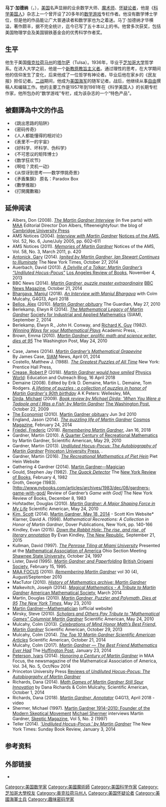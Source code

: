 {{Distinguish|高德纳}}
{{Expand|time=2018-8-12}}

{{Infobox Person
| name        = 马丁·加德纳<br />Martin Gardner
| image       = Martin Gardner.jpeg
| image_size  = 
| caption     = 
| birth_name  = 
| birth_date  = {{birth date|mf=yes|1914|10|21}}
| birth_place = {{USA}}[[俄克拉荷马州|俄克拉荷马州]][[塔尔萨|塔尔萨]]
| death_date = {{death date and age|mf=yes|2010|05|22|1914|10|21}}
| death_place = {{USA}}[[俄克拉荷马州|俄克拉荷马州]][[诺曼_(奥克拉荷马州)|诺曼]]<ref name="Obit">{{cite web |url=http://www.google.com/hostednews/ap/article/ALeqM5g8ASu8SJLcQ4QE4OxReoNLFMQaBQD9FSBKL02 |title=Martin Gardner, 95, math and science writer, dies |publisher=[[Associated_Press|Associated Press]] |date=May 22, 2010 |accessdate=May 22, 2010 |archive-date=2010-05-26 |archive-url=https://web.archive.org/web/20100526175621/http://www.google.com/hostednews/ap/article/ALeqM5g8ASu8SJLcQ4QE4OxReoNLFMQaBQD9FSBKL02 |dead-url=no }}</ref>
| death_cause = 
| resting_place = 
| resting_place_coordinates = 
| residence   = {{USA}}[[俄克拉荷马州|俄克拉荷马州]][[诺曼_(奥克拉荷马州)|诺曼]]
| nationality = {{USA}}
| other_names = 
| known_for   = 迷题、数学科普、舞台魔术、揭露者
| education   = 
| employer    = 
| occupation  = 作家
| title       = 
| salary      = 
| networth    = 
| height      = 
| weight      = 
| term        = 
| predecessor = 
| successor   = 
| party       = 
| boards      = 
| religion    = [[哲学有神论|哲学有神论]]
| spouse      = 夏洛特·加德纳（Charlotte Gardner）
| partner     = 
| children    = 
| parents     = 
| relatives   = 
| signature   = 
| website     = 
| footnotes   = 
}}
'''马丁·加德纳'''（{{lang|en|'''Martin Gardner'''}}，{{bd|1914年|10月21日|2010年|5月22日|catIdx=G}}），[[美国|美国]]名声显赫的业余数学大师、[[魔术师|魔术师]]、[[怀疑论|怀疑论者]]，他是《[[科学美国人|科学美国人]]》杂志上一个曾开设了20多年的[[数学游戏|数学游戏]]专栏作者。他没有数学博士学位，但是他的作品能让广大普通读者和数学家也为之着迷。马丁·加德纳才华横溢，著作颇丰，据不完全统计，迄今已写了五十本以上的书。他曾多次获奖，包括美国物理学会及美国钢铁基金会的优秀科学作者奖。

==生平==
他生于美国[[俄克拉荷马州|俄克拉荷马州]]的[[塔尔萨|塔尔萨]]（Tulsa）。1936年，毕业于[[芝加哥大学|芝加哥大学]]哲学系。在进入大学之前，他是一个[[新教|新教]][[原教旨主义者|原教旨主义者]]。通过理性的思考，在大学期间他的信仰发生了变化，后来他成了一位哲学有神论者。毕业后他在家乡的《民友报》担任记者。[[二战|二战]]期间，他成为[[美国海军|美国海军]]的随军记者。战后，他继续从事[[自由职业|自由]]撰稿人和编辑工作。他的主要工作是1957年到1981年在《科学美国人》的长期专栏作家，他所包办的“数学游戏”专栏，成为该杂志的一个“特色产品”。

== 被翻譯為中文的作品 ==
* 《跳出思路的陷阱》
* 《密码传奇》
* 《人人都能懂得的相对论》
* 《表里不一的宇宙》
* 《好科学、坏科学、伪科学》
* 《不可思议的矩阵博士》
* 《数学狂欢节》
* 《啊哈？灵机一动》
* 《从惊讶到思考——数学悖挑奇景》
*《矛盾集錦》 原名：Paradox Box
*《數學推敲》
*《打開魔數箱》

== 延伸阅读 ==
* Albers, Don (2008). ''[http://www.cambridgeblog.org/2008/09/the-martin-gardner-interview/ The Martin Gardner Interview]'' (in five parts) with [[Mathematical_Association_of_America|MAA]] Editorial Director Don Albers, fifteeneightyfour: the blog of [[Cambridge_University_Press|Cambridge University Press]]
* AMS Notices (2004). ''[https://www.ams.org/notices/200506/fea-gardner.pdf Interview with Martin Gardner]'' [[Notices_of_the_AMS|Notices of the AMS]], Vol. 52, No. 6, June/July 2005, pp. 602–611
* AMS Notices (2011). ''[https://www.ams.org/notices/201103/rtx110300418p.pdf Memories of Martin Gardner]'' Notices of the AMS, Vol. 58, No. 3, March 2011, p. 420
* [[Gary_Antonick|Antonick, Gary]] (2014). ''[https://web.archive.org/web/20180121184322/https://wordplay.blogs.nytimes.com/2014/10/27/stewart/?_r=0 Ignited by Martin Gardner, Ian Stewart Continues to Illuminate]'' The New York Times, October 27, 2014
* Auerbach, David (2013). ''[https://lareviewofbooks.org/review/a-delville-of-a-tolkar-martin-gardners-undiluted-hocus-pocus A Delville of a Tolkar: Martin Gardner’s “Undiluted Hocus-Pocus”]'' [[Los_Angeles_Review_of_Books|Los Angeles Review of Books]], November 4, 2013
* BBC News (2014). ''[https://www.bbc.com/news/magazine-29688355 Martin Gardner, puzzle master extraordinaire]'' [[BBC_News_Magazine|BBC News Magazine]], October 21, 2014
* [[Manjul_Bhargava|Bhargava, Manjul]] (2018). ''[https://www.gathering4gardner.org/an-interview-with-manjul-bhargava/ An Interview with Manjul Bhargava]'' with Colm Mulcahy, G4G13, April 2018
* [[Alex_Bellos|Bellos, Alex]] (2010). ''[https://www.theguardian.com/science/2010/may/27/martin-gardner-obituary Martin Gardner obituary]'' The Guardian, May 27, 2010
* Berlekamp, Elwyn R (2014). ''[https://sinews.siam.org/DesktopModules/PackFlashPublish/ArticleDetail/ArticleDetailPrint.aspx?ArticleID=200&Template=Standard_Print.ascx&siteID=13 The Mathematical Legacy of Martin Gardner]'' [[Society_for_Industrial_and_Applied_Mathematics|Society for Industrial and Applied Mathematics]] (SIAM), September 2, 2014
* Berlekamp, Elwyn R.,  John H. Conway, and [[Richard_K._Guy|Richard K. Guy]] (1982). ''[http://annarchive.com/files/Winning%20Ways%20for%20Your%20Mathematical%20Plays%20V1.pdf Winning Ways for your Mathematical Plays]'' Academic Press,  {{isbn|0120911507}}.
* Brown, Emma (2010). ''[https://www.washingtonpost.com/wp-dyn/content/article/2010/05/23/AR2010052304271.html Martin Gardner, prolific math and science writer, dies at 95]''  The Washington Post, May 24, 2010
* {{cite book |editor-last=[[Mark_Burstein_(editor)|Burstein]] |editor-first=Mark |year=2011 |title=A Bouquet for the Gardner: Martin Gardner Remembered |publisher=The Lewis Carroll Society of North America |location=New York |isbn=978-0-930326-17-3}}
* Case, James (2014). ''[https://sinews.siam.org/Details-Page/martin-gardners-mathematical-grapevine Martin Gardner’s Mathematical Grapevine]'' By James Case, [[Society_for_Industrial_and_Applied_Mathematics|SIAM]] News, April 01, 2014
* Costello, Matthew J. (1988). ''[https://books.google.com/books?id=CjbCdJ9o_iYC&pg=PA114&lpg=PA114&dq=Martin+Gardner+father+smithsonian&source=bl&ots=SQGPUpNp9T&sig=6iTLFAhoSEAidM8iimkxIGloAyU&hl=en&sa=X&ved=0ahUKEwi4s7fLjZjOAhUlwYMKHaPODOkQ6AEIQDAG#v=onepage&q=Martin%20Gardner%20father%20smithsonian&f=false The Greatest Puzzles of All Time]'' New York: Prentice Hall Press, {{isbn|0133649369}}
* [[Robert_P._Crease|Crease, Robert P]] (2018). ''[https://physicsworld.com/a/martin-gardner-would-have-smiled/ Martin Gardner would have smiled]'' [[Physics_World|Physics World]]: Education and Outreach Blog, 16 April 2018
* Demaine (2008). Edited by Erik D. Demaine, Martin L. Demaine, Tom Rodgers. [https://books.google.com/books?id=cU3NBQAAQBAJ&pg=PA5&lpg=PA5&dq=%22Wink+Change%22+martin+gardner&source=bl&ots=xy1hBNAhtR&sig=xjgXss15dSGIib1HLdvB1WNitbg&hl=en&sa=X&ved=0ahUKEwjAypGNi-7MAhXKVz4KHSedCnMQ6AEIKDAD#v=onepage&q=Wink%20Change&f=false ''A lifetime of puzzles : a collection of puzzles in honor of Martin Gardner's 90th birthday''] A K Peters: Wellesley, MA, {{isbn|1568812450}}
* [[Michael_Dirda|Dirda, Michael]] (2009). ''[https://www.washingtonpost.com/wp-dyn/content/article/2009/10/21/AR2009102103700.html Book review by Michael Dirda: 'When You Were a Tadpole and I Was a Fish' by Martin Gardner]'' [[The_Washington_Post|The Washington Post]], October 22, 2009
* [[The_Economist|The Economist]] (2010). [http://www.economist.com/node/16271035 Martin Gardner obituary] Jun 3rd 2010
* England, Jason (2014). ''[https://cosmosmagazine.com/mathematics/puzzling-life-martin-gardner The puzzling life of Martin Gardner]'' [[Cosmos_Magazine|Cosmos Magazine]], February 24, 2014
* [[Frederic_Friedel|Friedel, Frederic]] (2018). ''[https://medium.com/@frederic_38110/remembering-martin-gardner-21a00304154a Remembering Martin Gardner]'', Jan 16, 2018
* Gardner, Martin (2010). [https://blogs.scientificamerican.com/observations/a-quarter-century-of-recreational-m-2010-05-26/A A Quarter Century of Recreational Mathematics] by Martin Gardner, Scientific American, May 29, 2010
* Gardner, Martin (2013). ''[http://press.princeton.edu/chapters/s10066.pdf Undiluted Hocus-Pocus: The Autobiography of Martin Gardner]'' [[Princeton_University_Press|Princeton University Press]], {{isbn|0691159912}}.
* Gardner, Martin (2016). ''[http://www.piethein.com/page/reviews-27/ The Recreational Mathematics of Piet Hein]'' Piet Hein Website
* Gathering 4 Gardner (2014). [http://martin-gardner.org/MAGICIAN.html Martin Gardner—Magician]
* Gould, Stephen Jay (1982). ''[http://www.nybooks.com/articles/1982/02/04/the-quack-detector/ The Quack Detector]'' The [[New_York_Review_of_Books|New York Review of Books]], February 4, 1982
* Groth, George (1983). [http://www.nybooks.com/articles/archives/1983/dec/08/gardners-game-with-god/ Review of Gardner’s ''Game with God]'' The New York Review of Books, December 8, 1983
* Hofstadter, Douglas (2010). ''[http://www.scientificamerican.com/article/martin-gardner-hofstadter/ Martin Gardner: A Major Shaping Force in My Life]'' Scientific American, May 24, 2010
* [[Scott_Kim|Kim, Scott]] (2014). [http://www.scottkim.com/ambigram-blog/2014/5/18/martin-gardner Martin Gardner, May 18, 2014] - Scott Kim Website* Klarner, David A. (1998). ''Mathematical Recreations:  A Collection in Honor of Martin Gardner'', Dover Publications, New York, pp. 140-166
* Kindley, Evan (2015). ''[https://newrepublic.com/article/122678/down-rabbit-hole Down the Rabbit Hole: The rise, and rise, of literary annotation]'' By Evan Kindley, [[The_New_Republic|The New Republic]], September 21, 2015
* Kullman, David (1997). ''[http://www.lib.miamioh.edu/epub/tilings/david.pdf The Penrose Tiling at Miami University]'' Presented at the [[Mathematical_Association_of_America|Mathematical Association of America]] Ohio Section Meeting [[Shawnee_State_University|Shawnee State University]], October 24, 1997
* Lister, David (1995). ''[http://www.britishorigami.info/academic/lister/martin_gardner.php Martin Gardner and Paperfolding]'' [[British_Origami_Society|British Origami Society]], February 15, 1995.
* [[MAA_FOCUS|MAA FOCUS]] (2010). ''[https://www.maa.org/sites/default/files/pdf/pubs/focus/FOCUS08-2010_Gardner.pdf Remembering Martin Gardner]'' vol 30 (4), August/September 2010
* MacTutor (2010). ''[http://www-history.mcs.st-andrews.ac.uk/Biographies/Gardner.html History of Mathematics archive: Martin Gardner]''
* Malkevitch, Joseph (2014). ''[https://www.ams.org/samplings/feature-column/fc-2014-04 Magical Mathematics - A Tribute to Martin Gardner]'' [[American_Mathematical_Society|American Mathematical Society]], March 2014
* Martin, Douglas (2010). ''[https://www.nytimes.com/2010/05/24/us/24gardner.html Martin Gardner, Puzzler and Polymath, Dies at 95]'' ''[[The_New_York_Times|The New York Times]]'', May 23, 2010
* [http://martin-gardner.org/ Martin Gardner—Mathematician] (official website)
* Mirsky, Steve (2010). ''[http://www.scientificamerican.com/article/scholars-and-others-pay-t/ Scholars and Others Pay Tribute to "Mathematical Games" Columnist Martin Gardner]'' Scientific American, May 24, 2010
* Mulcahy, Colm (2013). ''[http://blogs.scientificamerican.com/guest-blog/celebrations-of-mind-honor-mathe28099s-best-friend-martin-gardner/ Celebrations of Mind Honor Math’s Best Friend, Martin Gardner]'' Scientific American, October 29, 2013
* Mulcahy, Colm (2014). ''[https://blogs.scientificamerican.com/guest-blog/the-top-10-martin-gardner-scientific-american-articles/?redirect=1 The Top 10 Martin Gardner Scientific American Articles]'' Scientific American, October 21, 2014
* Mulcahy, Colm (2017). ''[http://www.huffingtonpost.com/colm-mulcahy/martin-gardner_b_4125273.html Martin Gardner — The Best Friend Mathematics Ever Had]'' The [[Huffington_Post|Huffington Post]], January 23, 2014
* [[Ivars_Peterson|Peterson, Ivars]] (2014).  ''[https://www.maa.org/sites/default/files/pdf/pubs/focus/FOCUS101114.pdf Honoring a Century of Martin Gardner]'' in MAA Focus, the newsmagazine of the Mathematical Association of America, Vol. 34, No. 5, Oct/Nov 2014
* Princeton University Press [https://web.archive.org/web/20160531212311/http://press.princeton.edu/quotes/q10066.html Reviews of ''Undiluted Hocus-Pocus: The Autobiography of Martin Gardner'']
* Richards, Dana (2014). ''[http://www.scientificamerican.com/article/math-games-of-martin-gardner-still-spur-innovation/ Math Games of Martin Gardner Still Spur Innovation]'' by Dana Richards & Colm Mulcahy, Scientific American, October 1, 2014
* Richards, Dana (2018). ''[https://www.youtube.com/watch?v=DcjoYvyYkvo Martin Gardner, Annotator]'' G4G13, April 2018 - video
* Shermer, Michael  (1997). [https://web.archive.org/web/20110829062302/http://www.skeptic.com/eskeptic/10-05-26/ Martin Gardner 1914–2010: Founder of the Modern Skeptical Movement] [[Michael_Shermer|Michael Shermer]] interviews Martin Gardner, [[Skeptic_(U.S._magazine)|Skeptic Magazine]], Vol 5, No. 2 (1997)
* Teller (2014). ''[https://www.nytimes.com/2014/01/05/books/review/undiluted-hocus-pocus-by-martin-gardner.html?_r=0 ‘Undiluted Hocus-Pocus,’ by Martin Gardner]'' The New York Times: Sunday Book Review, January 3, 2014

== 参考资料 ==
{{reflist}}

== 外部链接 ==
* {{Goodreads author|id=7105.Martin_Gardner}}

{{Authority control}}
{{DEFAULTSORT:Gardner, Martin}}
[[Category:美国数学家|Category:美国数学家]]
[[Category:美國魔術師|Category:美國魔術師]]
[[Category:美国科学作家|Category:美国科学作家]]
[[Category:芝加哥大學校友|Category:芝加哥大學校友]]
[[Category:奥克拉荷马州人|Category:奥克拉荷马州人]]
[[Category:美国怀疑论者|Category:美国怀疑论者]]
[[Category:美國海軍士兵|Category:美國海軍士兵]]
[[Category:趣味密码学家|Category:趣味密码学家]]
